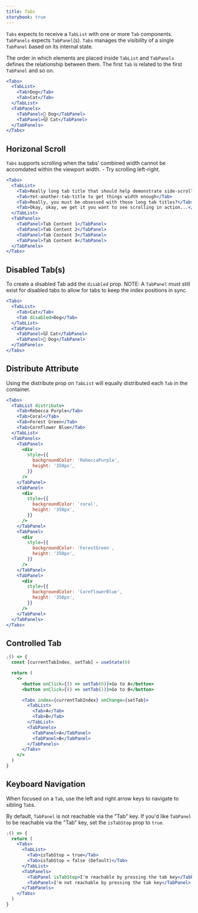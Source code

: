 ```yaml
---
title: Tabs
storybook: true
---
```


`Tabs` expects to receive a `TabList` with one or more `Tab` components. `TabPanels` expects `TabPanel`(s). `Tabs` manages the visibility of a single `TabPanel` based on its internal state.

The order in which elements are placed inside `TabList` and `TabPanels` defines the relationship between them. The first `Tab` is related to the first `TabPanel` and so on.

```jsx
<Tabs>
  <TabList>
    <Tab>Dog</Tab>
    <Tab>Cat</Tab>
  </TabList>
  <TabPanels>
    <TabPanel>🐶 Dog</TabPanel>
    <TabPanel>🐱 Cat</TabPanel>
  </TabPanels>
</Tabs>
```

## Horizonal Scroll

`Tabs` supports scrolling when the tabs' combined width cannot be accomdated within the viewport width. - Try scrolling left-right.

```jsx
<Tabs>
  <TabList>
    <Tab>Really long tab title that should help demonstrate side-scroll</Tab>
    <Tab>Yet-another-tab-title to get things width enough</Tab>
    <Tab>Really, you must be obsessed with these long tab titles?</Tab>
    <Tab>Okay, okay, we get it you want to see scrolling in action...</Tab>
  </TabList>
  <TabPanels>
    <TabPanel>Tab Content 1</TabPanel>
    <TabPanel>Tab Content 2</TabPanel>
    <TabPanel>Tab Content 3</TabPanel>
    <TabPanel>Tab Content 4</TabPanel>
  </TabPanels>
</Tabs>
```

## Disabled Tab(s)

To create a disabled Tab add the `disabled` prop. NOTE: A `TabPanel` must still exist for disabled tabs to allow for tabs to keep the index positions in sync.

```jsx
<Tabs>
  <TabList>
    <Tab>Cat</Tab>
    <Tab disabled>Dog</Tab>
  </TabList>
  <TabPanels>
    <TabPanel>🐱 Cat</TabPanel>
    <TabPanel>🐶 Dog</TabPanel>
  </TabPanels>
</Tabs>
```

## Distribute Attribute

Using the distribute prop on `TabList` will equally distributed each `Tab` in the container.

```jsx
<Tabs>
  <TabList distribute>
    <Tab>Rebecca Purple</Tab>
    <Tab>Coral</Tab>
    <Tab>Forest Green</Tab>
    <Tab>Cornflower Blue</Tab>
  </TabList>
  <TabPanels>
    <TabPanel>
      <div
        style={{
          backgroundColor: 'RebeccaPurple',
          height: '350px',
        }}
      />
    </TabPanel>
    <TabPanel>
      <div
        style={{
          backgroundColor: 'coral',
          height: '350px',
        }}
      />
    </TabPanel>
    <TabPanel>
      <div
        style={{
          backgroundColor: 'ForestGreen',
          height: '350px',
        }}
      />
    </TabPanel>
    <TabPanel>
      <div
        style={{
          backgroundColor: 'CornflowerBlue',
          height: '350px',
        }}
      />
    </TabPanel>
  </TabPanels>
</Tabs>
```

## Controlled Tab

```jsx
;() => {
  const [currentTabIndex, setTab] = useState(0)

  return (
    <>
      <button onClick={() => setTab(0)}>Go to A</button>
      <button onClick={() => setTab(1)}>Go to B</button>

      <Tabs index={currentTabIndex} onChange={setTab}>
        <TabList>
          <Tab>A</Tab>
          <Tab>B</Tab>
        </TabList>
        <TabPanels>
          <TabPanel>A</TabPanel>
          <TabPanel>B</TabPanel>
        </TabPanels>
      </Tabs>
    </>
  )
}
```

## Keyboard Navigation

When focused on a `Tab`, use the left and right arrow keys to navigate to sibling `Tab`s.

By default, `TabPanel` is not reachable via the "Tab" key. If you'd like `TabPanel` to be reachable via the "Tab" key, set the `isTabStop` prop to `true`.

```jsx
;() => {
  return (
    <Tabs>
      <TabList>
        <Tab>isTabStop = true</Tab>
        <Tab>isTabStop = false (Default)</Tab>
      </TabList>
      <TabPanels>
        <TabPanel isTabStop>I'm reachable by pressing the tab key</TabPanel>
        <TabPanel>I'm not reachable by pressing the tab key</TabPanel>
      </TabPanels>
    </Tabs>
  )
}
```

